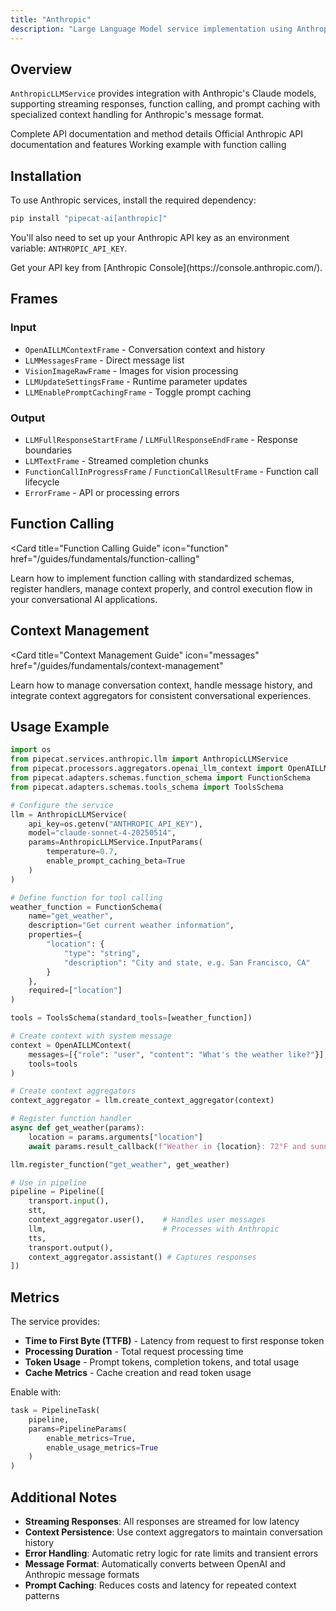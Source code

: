 ```yaml
---
title: "Anthropic"
description: "Large Language Model service implementation using Anthropic’s Claude API"
---
```


## Overview

`AnthropicLLMService` provides integration with Anthropic's Claude models, supporting streaming responses, function calling, and prompt caching with specialized context handling for Anthropic's message format.

<CardGroup cols={3}>
  <Card
    title="API Reference"
    icon="code"
    href="https://pipecat-docs--2067.org.readthedocs.build/en/2067/api/pipecat.services.anthropic.llm.html"
  >
    Complete API documentation and method details
  </Card>
  <Card
    title="Anthropic Docs"
    icon="book"
    href="https://docs.anthropic.com/en/api/messages"
  >
    Official Anthropic API documentation and features
  </Card>
  <Card
    title="Example Code"
    icon="play"
    href="https://github.com/pipecat-ai/pipecat/blob/main/examples/foundational/14a-function-calling-anthropic.py"
  >
    Working example with function calling
  </Card>
</CardGroup>

## Installation

To use Anthropic services, install the required dependency:

```bash
pip install "pipecat-ai[anthropic]"
```

You'll also need to set up your Anthropic API key as an environment variable: `ANTHROPIC_API_KEY`.

<Tip>
  Get your API key from [Anthropic Console](https://console.anthropic.com/).
</Tip>

## Frames

### Input

- `OpenAILLMContextFrame` - Conversation context and history
- `LLMMessagesFrame` - Direct message list
- `VisionImageRawFrame` - Images for vision processing
- `LLMUpdateSettingsFrame` - Runtime parameter updates
- `LLMEnablePromptCachingFrame` - Toggle prompt caching

### Output

- `LLMFullResponseStartFrame` / `LLMFullResponseEndFrame` - Response boundaries
- `LLMTextFrame` - Streamed completion chunks
- `FunctionCallInProgressFrame` / `FunctionCallResultFrame` - Function call lifecycle
- `ErrorFrame` - API or processing errors

## Function Calling

<Card
  title="Function Calling Guide"
  icon="function"
  href="/guides/fundamentals/function-calling"
>
  Learn how to implement function calling with standardized schemas, register
  handlers, manage context properly, and control execution flow in your
  conversational AI applications.
</Card>

## Context Management

<Card
  title="Context Management Guide"
  icon="messages"
  href="/guides/fundamentals/context-management"
>
  Learn how to manage conversation context, handle message history, and
  integrate context aggregators for consistent conversational experiences.
</Card>

## Usage Example

```python
import os
from pipecat.services.anthropic.llm import AnthropicLLMService
from pipecat.processors.aggregators.openai_llm_context import OpenAILLMContext
from pipecat.adapters.schemas.function_schema import FunctionSchema
from pipecat.adapters.schemas.tools_schema import ToolsSchema

# Configure the service
llm = AnthropicLLMService(
    api_key=os.getenv("ANTHROPIC_API_KEY"),
    model="claude-sonnet-4-20250514",
    params=AnthropicLLMService.InputParams(
        temperature=0.7,
        enable_prompt_caching_beta=True
    )
)

# Define function for tool calling
weather_function = FunctionSchema(
    name="get_weather",
    description="Get current weather information",
    properties={
        "location": {
            "type": "string",
            "description": "City and state, e.g. San Francisco, CA"
        }
    },
    required=["location"]
)

tools = ToolsSchema(standard_tools=[weather_function])

# Create context with system message
context = OpenAILLMContext(
    messages=[{"role": "user", "content": "What's the weather like?"}],
    tools=tools
)

# Create context aggregators
context_aggregator = llm.create_context_aggregator(context)

# Register function handler
async def get_weather(params):
    location = params.arguments["location"]
    await params.result_callback(f"Weather in {location}: 72°F and sunny")

llm.register_function("get_weather", get_weather)

# Use in pipeline
pipeline = Pipeline([
    transport.input(),
    stt,
    context_aggregator.user(),    # Handles user messages
    llm,                          # Processes with Anthropic
    tts,
    transport.output(),
    context_aggregator.assistant() # Captures responses
])
```

## Metrics

The service provides:

- **Time to First Byte (TTFB)** - Latency from request to first response token
- **Processing Duration** - Total request processing time
- **Token Usage** - Prompt tokens, completion tokens, and total usage
- **Cache Metrics** - Cache creation and read token usage

Enable with:

```python
task = PipelineTask(
    pipeline,
    params=PipelineParams(
        enable_metrics=True,
        enable_usage_metrics=True
    )
)
```

## Additional Notes

- **Streaming Responses**: All responses are streamed for low latency
- **Context Persistence**: Use context aggregators to maintain conversation history
- **Error Handling**: Automatic retry logic for rate limits and transient errors
- **Message Format**: Automatically converts between OpenAI and Anthropic message formats
- **Prompt Caching**: Reduces costs and latency for repeated context patterns

